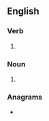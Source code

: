 {{also|Tootles}}
==English==

===Verb===
{{head|en|verb form}}

# {{en-third-person singular of|tootle}}

===Noun===
{{head|en|noun plural form}}

# {{plural of|tootle|lang=en}}

===Anagrams===
* {{anagrams|en|a=eloostt|set tool|toolset}}